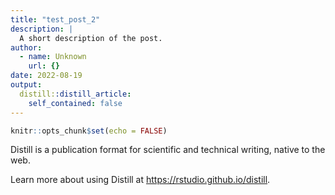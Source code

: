 ```yaml
---
title: "test_post_2"
description: |
  A short description of the post.
author:
  - name: Unknown
    url: {}
date: 2022-08-19
output:
  distill::distill_article:
    self_contained: false
---
```



```r
knitr::opts_chunk$set(echo = FALSE)
```

Distill is a publication format for scientific and technical writing, native to the web.

Learn more about using Distill at <https://rstudio.github.io/distill>.


